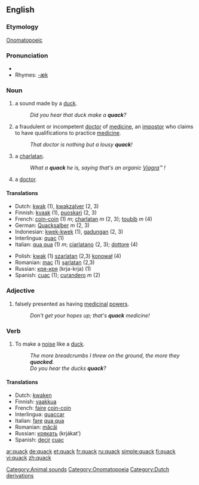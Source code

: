 ==English==

===Etymology===
[[Onomatopoeic]]

===Pronunciation===
*{{audio|en-us-quack.ogg|Audio (US)}}
*Rhymes: [[Rhymes:English:-æk|-æk]]

===Noun===
{{en-noun}}

# a sound made by a [[duck]].
#:''Did you hear that duck make a '''quack'''?''
# a fraudulent or incompetent [[doctor]] of [[medicine]], an [[impostor]] who claims to have qualifications to practice [[medicine]].
#:''That doctor is nothing but a lousy '''quack'''!''
# a [[charlatan]].
#:''What a '''quack''' he is, saying that's an organic [[Viagra]]™ !'' 
# {{slang}} a [[doctor]].

====Translations====
{{top}}
*Dutch: [[kwak]] (1), [[kwakzalver]] (2, 3)
*Finnish: [[kvaak]] (1), [[puoskari]] (2, 3)
*French: [[coin-coin]] (1) ''m''; [[charlatan]] ''m'' (2, 3); [[toubib]] ''m'' (4)
*German: [[Quacksalber]] ''m'' (2, 3)
*Indonesian: [[kwek-kwek]] (1), [[gadungan]] (2, 3)
*Interlingua: [[quac]] (1)
*Italian: [[qua qua]] (1) ''m''; [[ciarlatano]] (2, 3); [[dottore]] (4)
{{mid}}
*Polish: [[kwak]] (1) [[szarlatan]] (2,3) [[konował]] (4)
*Romanian: [[mac]] (1) [[şarlatan]] (2,3)
*Russian: [[кря-кря]] (krja-krja) (1)
*Spanish: [[cuac]] (1); [[curandero]] ''m'' (2)
{{bottom}}

===Adjective===
{{en-adj|-}}

# falsely presented as having [[medicinal]] [[power]]s.
#:''Don't get your hopes up; that's '''quack''' medicine!''

===Verb===
{{en-verb}}

# To make a [[noise]] like a [[duck]].
#:''The more breadcrumbs I threw on the ground, the more they '''quacked'''.''
#:''Do you hear the ducks '''quack'''?''

====Translations====
*Dutch: [[kwaken]]
*Finnish: [[vaakkua]]
*French: [[faire]] [[coin-coin]]
*Interlingua: [[quaccar]]
*Italian: [[fare]] [[qua qua]]
*Romanian: [[măcăi]]
*Russian: [[крякать]] (krjákat’)
*Spanish: [[decir]] [[cuac]]

[[Category:Animal sounds]]
[[Category:Onomatopoeia]]
[[Category:Dutch derivations]]

[[ar:quack]]
[[de:quack]]
[[et:quack]]
[[fr:quack]]
[[ru:quack]]
[[simple:quack]]
[[fi:quack]]
[[vi:quack]]
[[zh:quack]]